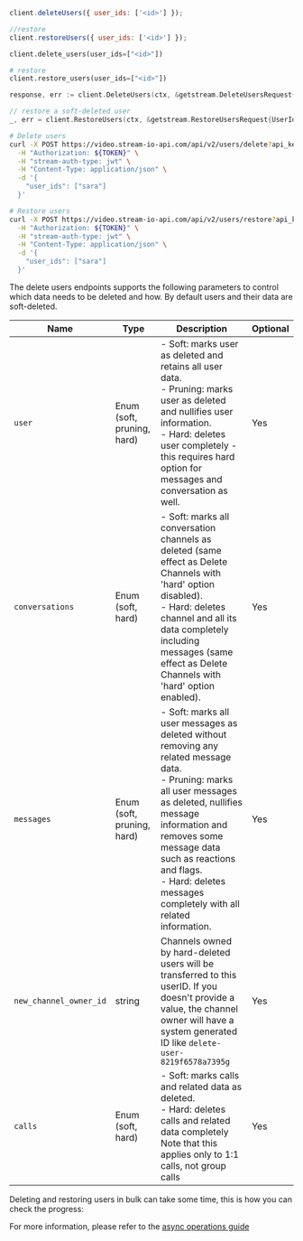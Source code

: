 

<Tabs groupId="examples">
<TabItem value="js" label="JavaScript">

```js
client.deleteUsers({ user_ids: ['<id>'] });

//restore
client.restoreUsers({ user_ids: ['<id>'] });
```

</TabItem>

<TabItem value="py" label="Python">

```py
client.delete_users(user_ids=["<id>"])

# restore
client.restore_users(user_ids=["<id>"])
```

</TabItem>

<TabItem value="go" label="Golang">

```go
response, err := client.DeleteUsers(ctx, &getstream.DeleteUsersRequest{UserIds: []string{"<id>"}})

// restore a soft-deleted user
_, err = client.RestoreUsers(ctx, &getstream.RestoreUsersRequest{UserIds: []string{"<id>"}})
```

</TabItem>
<TabItem value="curl" label="cURL">

```bash
# Delete users
curl -X POST https://video.stream-io-api.com/api/v2/users/delete?api_key=${API_KEY} \
  -H "Authorization: ${TOKEN}" \
  -H "stream-auth-type: jwt" \
  -H "Content-Type: application/json" \
  -d '{
    "user_ids": ["sara"]
  }'

# Restore users
curl -X POST https://video.stream-io-api.com/api/v2/users/restore?api_key=${API_KEY} \
  -H "Authorization: ${TOKEN}" \
  -H "stream-auth-type: jwt" \
  -H "Content-Type: application/json" \
  -d '{
    "user_ids": ["sara"]
  }'
```

</TabItem>
</Tabs>

The delete users endpoints supports the following parameters to control which data needs to be deleted and how. By default users and their data are soft-deleted.

| Name                   | Type                       | Description                                                                                                                                                                                                                                                                                                   | Optional |
| ---------------------- | -------------------------- | ------------------------------------------------------------------------------------------------------------------------------------------------------------------------------------------------------------------------------------------------------------------------------------------------------------- | -------- |
| `user`                 | Enum (soft, pruning, hard) | - Soft: marks user as deleted and retains all user data. <br /> - Pruning: marks user as deleted and nullifies user information. <br /> - Hard: deletes user completely - this requires hard option for messages and conversation as well.                                                                    | Yes      |
| `conversations`        | Enum (soft, hard)          | - Soft: marks all conversation channels as deleted (same effect as Delete Channels with 'hard' option disabled). <br /> - Hard: deletes channel and all its data completely including messages (same effect as Delete Channels with 'hard' option enabled).                                                   | Yes      |
| `messages`             | Enum (soft, pruning, hard) | - Soft: marks all user messages as deleted without removing any related message data. <br /> - Pruning: marks all user messages as deleted, nullifies message information and removes some message data such as reactions and flags. <br /> - Hard: deletes messages completely with all related information. | Yes      |
| `new_channel_owner_id` | string                     | Channels owned by hard-deleted users will be transferred to this userID. If you doesn't provide a value, the channel owner will have a system generated ID like `delete-user-8219f6578a7395g`                                                                                                                 | Yes      |
| `calls`                | Enum (soft, hard)          | - Soft: marks calls and related data as deleted. <br /> - Hard: deletes calls and related data completely <br /> Note that this applies only to 1:1 calls, not group calls                                                                                                                                    | Yes      |

Deleting and restoring users in bulk can take some time, this is how you can check the progress:

<AsyncTasks />

For more information, please refer to the [async operations guide](/api/misc/async)
